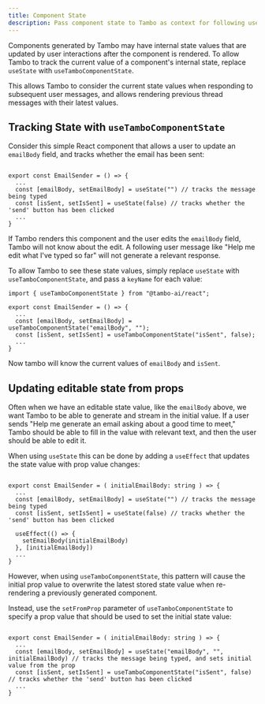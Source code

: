 ```yaml
---
title: Component State
description: Pass component state to Tambo as context for following user messages.
---
```


Components generated by Tambo may have internal state values that are updated by user interactions after the component is rendered. To allow Tambo to track the current value of a component's internal state, replace `useState` with `useTamboComponentState`.

This allows Tambo to consider the current state values when responding to subsequent user messages, and allows rendering previous thread messages with their latest values.

## Tracking State with `useTamboComponentState`

Consider this simple React component that allows a user to update an `emailBody` field, and tracks whether the email has been sent:

```tsx title="Simple email component"

export const EmailSender = () => {
  ...
  const [emailBody, setEmailBody] = useState("") // tracks the message being typed
  const [isSent, setIsSent] = useState(false) // tracks whether the 'send' button has been clicked
  ...
}
```

If Tambo renders this component and the user edits the `emailBody` field, Tambo will not know about the edit. A following user message like "Help me edit what I've typed so far" will not generate a relevant response.

To allow Tambo to see these state values, simply replace `useState` with `useTamboComponentState`, and pass a `keyName` for each value:

```tsx title="Email component with tambo state"
import { useTamboComponentState } from "@tambo-ai/react";

export const EmailSender = () => {
  ...
  const [emailBody, setEmailBody] = useTamboComponentState("emailBody", "");
  const [isSent, setIsSent] = useTamboComponentState("isSent", false);
  ...
}
```

Now tambo will know the current values of `emailBody` and `isSent`.

## Updating editable state from props

Often when we have an editable state value, like the `emailBody` above, we want Tambo to be able to generate and stream in the initial value. If a user sends "Help me generate an email asking about a good time to meet," Tambo should be able to fill in the value with relevant text, and then the user should be able to edit it.

When using `useState` this can be done by adding a `useEffect` that updates the state value with prop value changes:

```tsx title="Simple email component"

export const EmailSender = ( initialEmailBody: string ) => {
  ...
  const [emailBody, setEmailBody] = useState("") // tracks the message being typed
  const [isSent, setIsSent] = useState(false) // tracks whether the 'send' button has been clicked

  useEffect(() => {
    setEmailBody(initialEmailBody)
  }, [initialEmailBody])
  ...
}
```

However, when using `useTamboComponentState`, this pattern will cause the initial prop value to overwrite the latest stored state value when re-rendering a previously generated component.

Instead, use the `setFromProp` parameter of `useTamboComponentState` to specify a prop value that should be used to set the initial state value:

```tsx title="Simple email component"

export const EmailSender = ( initialEmailBody: string ) => {
  ...
  const [emailBody, setEmailBody] = useState("emailBody", "", initialEmailBody) // tracks the message being typed, and sets initial value from the prop
  const [isSent, setIsSent] = useTamboComponentState("isSent", false) // tracks whether the 'send' button has been clicked
  ...
}
```
